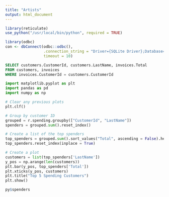 ```yaml
---
title: "Artists"
output: html_document
---
```


```r
library(reticulate)
use_python("/usr/local/bin/python", required = TRUE)

library(odbc)
con <- dbConnect(odbc::odbc(), 
                 .connection_string = "Driver={SQLite Driver};Database=data/chinook.db", 
                 timeout = 10)

```

```sql
SELECT customers.CustomerId, customers.LastName, invoices.Total
FROM customers, invoices
WHERE invoices.CustomerId = customers.CustomerId
```

```python
import matplotlib.pyplot as plt
import pandas as pd
import numpy as np

# Clear any previous plots
plt.clf()

# Group by customer ID
grouped = r.spending.groupby(["CustomerId", "LastName"])
spenders = grouped.sum().reset_index()

# Create a list of the top spenders
top_spenders = grouped.sum().sort_values("Total", ascending = False).head(5)
top_spenders.reset_index(inplace = True)

# Create a plot 
customers = list(top_spenders['LastName'])
y_pos = np.arange(len(customers))
plt.bar(y_pos, top_spenders['Total'])
plt.xticks(y_pos, customers)
plt.title("Top 5 Spending Customers")
plt.show()
```

```r
py$spenders
```

